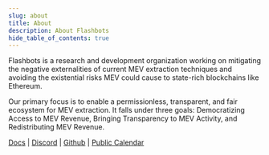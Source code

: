 ```yaml
---
slug: about
title: About
description: About Flashbots
hide_table_of_contents: true
---
```


Flashbots is a research and development organization working on mitigating the negative externalities of current MEV extraction techniques and avoiding the existential risks MEV could cause to state-rich blockchains like Ethereum.

Our primary focus is to enable a permissionless, transparent, and fair ecosystem for MEV extraction. It falls under three goals: Democratizing Access to MEV Revenue, Bringing Transparency to MEV Activity, and Redistributing MEV Revenue.

[Docs](https://docs.flashbots.net) | [Discord](https://discord.gg/7hvTycdNcK) | [Github](https://github.com/flashbots/pm) | [Public Calendar](https://bit.ly/3uJAHpo)

